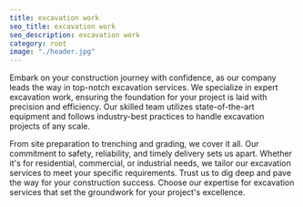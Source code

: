 ```yaml
---
title: excavation work
seo_title: excavation work
seo_description: excavation work
category: root
image: "./header.jpg"
---
```

<p>
Embark on your construction journey with confidence, as our company leads the way in top-notch excavation services. We specialize in expert excavation work, ensuring the foundation for your project is laid with precision and efficiency. Our skilled team utilizes state-of-the-art equipment and follows industry-best practices to handle excavation projects of any scale. 
</p>
<p>
From site preparation to trenching and grading, we cover it all. Our commitment to safety, reliability, and timely delivery sets us apart. Whether it's for residential, commercial, or industrial needs, we tailor our excavation services to meet your specific requirements. Trust us to dig deep and pave the way for your construction success. Choose our expertise for excavation services that set the groundwork for your project's excellence.
</p>